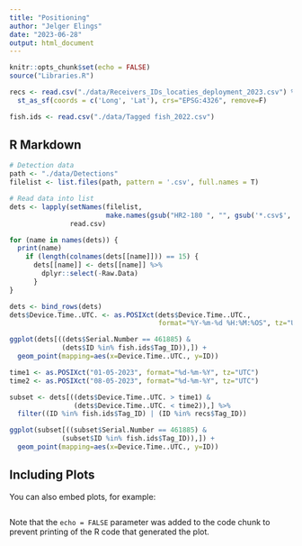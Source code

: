 ```yaml
---
title: "Positioning"
author: "Jelger Elings"
date: "2023-06-28"
output: html_document
---
```


```r
knitr::opts_chunk$set(echo = FALSE)
source("Libraries.R")
```

```r
recs <- read.csv("./data/Receivers_IDs_locaties_deployment_2023.csv") %>%
  st_as_sf(coords = c('Long', 'Lat'), crs="EPSG:4326", remove=F)

fish.ids <- read.csv("./data/Tagged fish_2022.csv")
```

## R Markdown

```r
# Detection data
path <- "./data/Detections"
filelist <- list.files(path, pattern = '.csv', full.names = T) 

# Read data into list
dets <- lapply(setNames(filelist, 
                        make.names(gsub("HR2-180 ", "", gsub('*.csv$', '', basename(filelist))))),
               read.csv)

for (name in names(dets)) {
  print(name)
    if (length(colnames(dets[[name]])) == 15) {
      dets[[name]] <- dets[[name]] %>%
        dplyr::select(-Raw.Data)
      }
}

dets <- bind_rows(dets)
dets$Device.Time..UTC. <- as.POSIXct(dets$Device.Time..UTC.,
                                     format="%Y-%m-%d %H:%M:%OS", tz="UTC")
```

```r
ggplot(dets[((dets$Serial.Number == 461885) & 
             (dets$ID %in% fish.ids$Tag_ID)),]) + 
  geom_point(mapping=aes(x=Device.Time..UTC., y=ID))
```

```r
time1 <- as.POSIXct("01-05-2023", format="%d-%m-%Y", tz="UTC")
time2 <- as.POSIXct("08-05-2023", format="%d-%m-%Y", tz="UTC")

subset <- dets[((dets$Device.Time..UTC. > time1) & 
                (dets$Device.Time..UTC. < time2)),] %>%
  filter((ID %in% fish.ids$Tag_ID) | (ID %in% recs$Tag_ID))
```

```r
ggplot(subset[((subset$Serial.Number == 461885) & 
             (subset$ID %in% fish.ids$Tag_ID)),]) + 
  geom_point(mapping=aes(x=Device.Time..UTC., y=ID))
```

## Including Plots

You can also embed plots, for example:

```r

```

Note that the `echo = FALSE` parameter was added to the code chunk to prevent printing of the R code that generated the plot.
